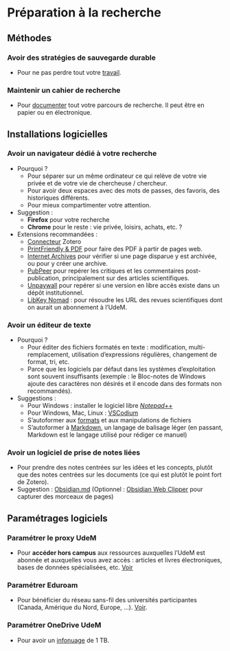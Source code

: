 # Préparation à la recherche {#sec-parametrages}

## Méthodes

### Avoir des stratégies de sauvegarde durable

- Pour ne pas perdre tout votre [travail](#sec-sauvegardedurable).

### Maintenir un cahier de recherche

- Pour [documenter](#sec-cahierrecherche) tout votre parcours de recherche. Il peut être en papier ou en électronique. 

## Installations logicielles

### Avoir un navigateur dédié à votre recherche

-   Pourquoi ?
    -   Pour séparer sur un même ordinateur ce qui relève de votre vie privée et de votre vie de chercheuse / chercheur.
    -   Pour avoir deux espaces avec des mots de passes, des favoris, des historiques différents.
    -   Pour mieux compartimenter votre attention.
-   Suggestion :
    -   **Firefox** pour votre recherche
    -   **Chrome** pour le reste : vie privée, loisirs, achats, etc. ?
-   Extensions recommandées :
    -   [Connecteur](#sec-zoteroinstaller) Zotero 
    -   [PrintFriendly & PDF](https://www.printfriendly.com/) pour faire des PDF à partir de pages web.
    -   [Internet Archives](https://addons.mozilla.org/en-US/firefox/addon/wayback-machine_new/) pour vérifier si une page disparue y est archivée, ou pour y créer une archive.
    -   [PubPeer](https://pubpeer.com/) pour repérer les critiques et les commentaires post-publication, principalement sur des articles scientifiques.
    -   [Unpaywall](http://unpaywall.org/) pour repérer si une version en libre accès existe dans un dépôt institutionnel.
    -   [LibKey Nomad](https://thirdiron.com/downloadnomad/) : pour résoudre les URL des revues scientifiques dont on aurait un abonnement à l'UdeM.

### Avoir un éditeur de texte

-   Pourquoi ?
    -   Pour éditer des fichiers formatés en texte : modification, multi-remplacement, utilisation d'expressions régulières, changement de format, tri, etc.
    -   Parce que les logiciels par défaut dans les systèmes d'exploitation sont souvent insuffisants (exemple : le Bloc-notes de Windows ajoute des caractères non désirés et il encode dans des formats non recommandés).
-   Suggestions :
    -   Pour Windows : installer le logiciel libre [*Notepad++*](https://notepad-plus-plus.org/)
    -   Pour Windows, Mac, Linux : [VSCodium](https://vscodium.com/)
    -   S'autoformer aux [formats](#sec-formats) et aux manipulations de fichiers
    -   S'autoformer à [Markdown](#sec-markdown), un langage de balisage léger (en passant, Markdown est le langage utilisé pour rédiger ce manuel)

### Avoir un logiciel de prise de notes liées

-   Pour prendre des notes centrées sur les idées et les concepts, plutôt que des notes centrées sur les documents (ce qui est plutôt le point fort de Zotero).
-   Suggestion : [Obsidian.md](#sec-obsidian) (Optionnel : [Obsidian Web Clipper](https://obsidian.md/clipper) pour capturer des morceaux de pages)

## Paramétrages logiciels

### Paramétrer le proxy UdeM

-   Pour **accéder hors campus** aux ressources auxquelles l'UdeM est abonnée et auxquelles vous avez accès : articles et livres électroniques, bases de données spécialisées, etc. [Voir](https://bib.umontreal.ca/travailler/soutien-informatique/proxy)

### Paramétrer Eduroam

-   Pour bénéficier du réseau sans-fil des universités participantes (Canada, Amérique du Nord, Europe, ...). [Voir](https://bib.umontreal.ca/public/bib/soutien-informatique/S30-eduroam.pdf).

### Paramétrer OneDrive UdeM

- Pour avoir un [infonuage](#sec-sauvegardedurable) de 1 TB. 
